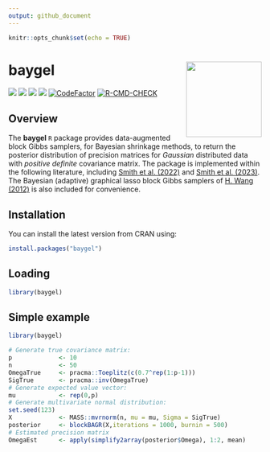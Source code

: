 ```yaml
---
output: github_document
---
```


```r
knitr::opts_chunk$set(echo = TRUE)
```

# **baygel** <a href='https://CRAN.R-project.org/package=baygel'><img src="man/figures/logo.png" align="right" height="150"/></a>

![](https://www.r-pkg.org/badges/version/baygel) ![](https://www.r-pkg.org/badges/last-release/baygel) ![](https://cranlogs.r-pkg.org/badges/baygel) ![](https://cranlogs.r-pkg.org/badges/grand-total/baygel)
[![CodeFactor](https://www.codefactor.io/repository/github/jarod-smithy/baygel/badge)](https://www.codefactor.io/repository/github/jarod-smithy/baygel)
[![R-CMD-CHECK](https://github.com/Jarod-Smithy/baygel/actions/workflows/package_build_check.yml/badge.svg)](https://github.com/Jarod-Smithy/baygel/actions/workflows/package_build_check.yml)


## Overview

The **baygel** `R` package provides data-augmented block Gibbs samplers, for Bayesian shrinkage methods, to return the posterior distribution of precision matrices for *Gaussian* distributed data with *positive definite* covariance matrix. The package is implemented within the following literature, including [Smith et al. (2022)](https://doi.org/10.48550/arXiv.2210.16290) and [Smith et al. (2023)](https://doi.org/10.48550/arXiv.2306.14199). The Bayesian (adaptive) graphical lasso block Gibbs samplers of [H. Wang (2012)](https://doi.org/10.1214/12-BA729) is also included for convenience.

## Installation

You can install the latest version from CRAN using:

``` r
install.packages("baygel")
```

## Loading

``` r
library(baygel)
```

## Simple example

``` r
library(baygel)

# Generate true covariance matrix:
p             <- 10
n             <- 50
OmegaTrue     <- pracma::Toeplitz(c(0.7^rep(1:p-1)))
SigTrue       <- pracma::inv(OmegaTrue)
# Generate expected value vector:
mu            <- rep(0,p)
# Generate multivariate normal distribution:
set.seed(123)
X             <- MASS::mvrnorm(n, mu = mu, Sigma = SigTrue)
posterior     <- blockBAGR(X,iterations = 1000, burnin = 500)
# Estimated precision matrix
OmegaEst      <- apply(simplify2array(posterior$Omega), 1:2, mean)
```
